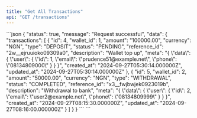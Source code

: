```yaml
---
title: "Get All Transactions"
api: "GET /transactions"
---
```


<ResponseExample>
```json
{
    "status": true,
    "message": "Request successful",
    "data": {
        "transactions": [
            {
                "id": 4,
                "wallet_id": 1,
                "amount": "100000.00",
                "currency": "NGN",
                "type": "DEPOSIT",
                "status": "PENDING",
                "reference_id": "2w__ejruuioko09309a0",
                "description": "Wallet top up",
                "meta": "{ \"data\": { \"user\": { \"id\": 1, \"email\": \"prudence51@example.net\", \"phone\": \"08134809000\" } } }",
                "created_at": "2024-09-27T05:30:14.000000Z",
                "updated_at": "2024-09-27T05:30:14.000000Z"
            },
            {
                "id": 5,
                "wallet_id": 2,
                "amount": "50000.00",
                "currency": "NGN",
                "type": "WITHDRAWAL",
                "status": "COMPLETED",
                "reference_id": "x3__fwjbwjek0923019b",
                "description": "Withdrawal to bank",
                "meta": "{ \"data\": { \"user\": { \"id\": 2, \"email\": \"user2@example.net\", \"phone\": \"08134809999\" } } }",
                "created_at": "2024-09-27T08:15:30.000000Z",
                "updated_at": "2024-09-27T08:16:00.000000Z"
            }
        ]
    }
}
```
</ResponseExample>
```